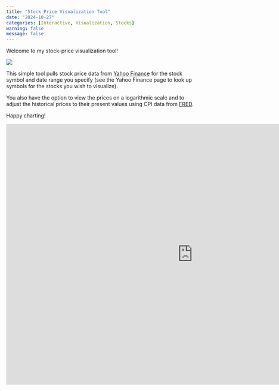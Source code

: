 ```yaml
---
title: "Stock Price Visualization Tool"
date: "2024-10-27"
categories: [Interactive, Visualization, Stocks]
warning: false
message: false
---
```


Welcome to my stock-price visualization tool!

![](thumbnail.jpg)

This simple tool pulls stock price data from [Yahoo Finance](https://finance.yahoo.com/) for the stock symbol and date range you specify (see the Yahoo Finance page to look up symbols for the stocks you wish to visualize).

You also have the option to view the prices on a logarithmic scale and to adjust the historical prices to their present values using CPI data from [FRED](https://fred.stlouisfed.org/).

Happy charting!

<iframe id="example1" src="https://deadicated-to-data.shinyapps.io/stockVis" style="border: non; width: 1000px; height: 700px" frameborder="0">

</iframe>
